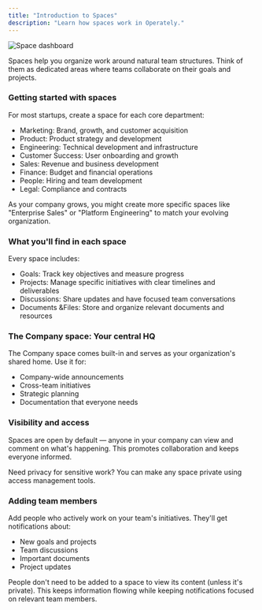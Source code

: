 ```yaml
---
title: "Introduction to Spaces"
description: "Learn how spaces work in Operately."
---
```



<ImageEnhancer />

![Space dashboard](./quick-tour/space.png)

Spaces help you organize work around natural team structures. Think of them as dedicated areas where teams collaborate on their goals and projects.

### Getting started with spaces

For most startups, create a space for each core department:

- Marketing: Brand, growth, and customer acquisition
- Product: Product strategy and development
- Engineering: Technical development and infrastructure
- Customer Success: User onboarding and growth
- Sales: Revenue and business development
- Finance: Budget and financial operations
- People: Hiring and team development
- Legal: Compliance and contracts

As your company grows, you might create more specific spaces like "Enterprise Sales" or "Platform Engineering" to match your evolving organization.

### What you'll find in each space

Every space includes:
- Goals: Track key objectives and measure progress
- Projects: Manage specific initiatives with clear timelines and deliverables
- Discussions: Share updates and have focused team conversations
- Documents &Files: Store and organize relevant documents and resources

### The Company space: Your central HQ

The Company space comes built-in and serves as your organization's shared home. Use it for:
- Company-wide announcements
- Cross-team initiatives
- Strategic planning
- Documentation that everyone needs

### Visibility and access

Spaces are open by default — anyone in your company can view and comment on what's happening. This promotes collaboration and keeps everyone informed.

Need privacy for sensitive work? You can make any space private using access management tools.

### Adding team members

Add people who actively work on your team's initiatives. They'll get notifications about:

- New goals and projects
- Team discussions
- Important documents
- Project updates

<Aside>People don't need to be added to a space to view its content (unless it's private). This keeps information flowing while keeping notifications focused on relevant team members.</Aside>